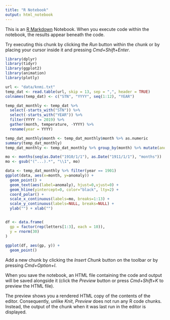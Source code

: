 ```yaml
---
title: "R Notebook"
output: html_notebook
---
```


This is an [R Markdown](http://rmarkdown.rstudio.com) Notebook. When you execute code within the notebook, the results appear beneath the code. 

Try executing this chunk by clicking the *Run* button within the chunk or by placing your cursor inside it and pressing *Cmd+Shift+Enter*. 

```r
library(dplyr)
library(tidyr)
library(ggplot2)
library(animation)
library(plotly)

url <- "data/knmi.txt"
temp_dat <- read.table(url, skip = 13, sep = ",", header = TRUE)
colnames(temp_dat) <- c("STN", "YYYY", seq(1:12), "YEAR")

temp_dat_monthly <- temp_dat %>%
  select(-starts_with("STN")) %>%
  select(-starts_with("YEAR")) %>%
  filter(YYYY != 2019) %>%
  gather(month, temperature, -YYYY) %>%
  rename(year = YYYY)

temp_dat_monthly$month <- temp_dat_monthly$month %>% as.numeric
summary(temp_dat_monthly)
temp_dat_monthly <- temp_dat_monthly %>% group_by(month) %>% mutate(anomaly = (temperature - mean(temperature)) * 0.1)

mo <- months(seq(as.Date("1910/1/1"), as.Date("1911/1/1"), "months"))
mo <- gsub("(^...).*", "\\1", mo)

data <- temp_dat_monthly %>% filter(year == 1901)
ggplot(data, aes(x=month, y=anomaly)) +
  geom_point() +
  geom_text(aes(label=anomaly), hjust=0,vjust=0) +
  geom_hline(yintercept=0, color="black", lty=2) +
  coord_polar() +
  scale_x_continuous(labels=mo, breaks=1:13) +
  scale_y_continuous(labels=NULL, breaks=NULL) +
  ylab("") + xlab("")


df <- data.frame(
  gp = factor(rep(letters[1:3], each = 10)),
  y = rnorm(30)
)
  
ggplot(df, aes(gp, y)) +
  geom_point() 

```

Add a new chunk by clicking the *Insert Chunk* button on the toolbar or by pressing *Cmd+Option+I*.

When you save the notebook, an HTML file containing the code and output will be saved alongside it (click the *Preview* button or press *Cmd+Shift+K* to preview the HTML file). 

The preview shows you a rendered HTML copy of the contents of the editor. Consequently, unlike *Knit*, *Preview* does not run any R code chunks. Instead, the output of the chunk when it was last run in the editor is displayed.

